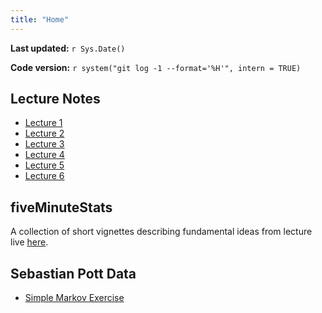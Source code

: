 ```yaml
---
title: "Home"
---
```


**Last updated:** `r Sys.Date()`

**Code version:** `r system("git log -1 --format='%H'", intern = TRUE)`

## Lecture Notes

*   [Lecture 1](../docs/lec1.pdf)
*   [Lecture 2](../docs/lec2.pdf)
*   [Lecture 3](../docs/lec3.pdf)
*   [Lecture 4](../docs/lec4.pdf)
*   [Lecture 5](../docs/lec5.pdf)
*   [Lecture 6](../docs/lec6.pdf)

## fiveMinuteStats

A collection of short vignettes describing fundamental ideas from lecture live [here](http://stephens999.github.io/fiveMinuteStats/analysis/). 

## Sebastian Pott Data

*  [Simple Markov Exercise](potts_1.html)

